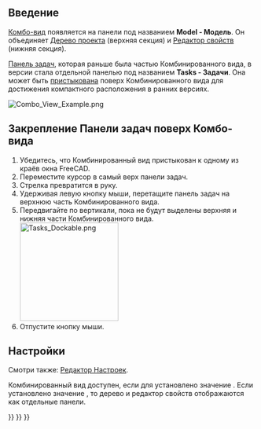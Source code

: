 <languages/>
{{TOCright}}

<span id="Introduction"></span>
== Введение ==

[[Combo_view/ru|Комбо-вид]] появляется на панели под названием '''Model - Модель'''. Он объединяет [[Tree_view/ru|Дерево проекта]] (верхняя секция) и [[Property_editor/ru|Редактор свойств]] (нижняя секция).

[[Task_panel/ru|Панель задач]], которая раньше была частью Комбинированного вида, в версии {{VersionPlus/ru|1.0}} стала отдельной панелью под названием '''Tasks - Задачи'''. Она может быть [[#Dock_Task_panel_on_top_of_Combo_view/ru|пристыкована]] поверх Комбинированного вида для достижения компактного расположения в ранних версиях.

[[File:Combo_View_Example.png]]
{{Caption|Комбинированный вид (вкладка Model - Модель) с пристыкованной панелью задач (вкладка Tasks - Задачи)}}

<span id="Dock_Task_panel_on_top_of_Combo_view"></span>
== Закрепление Панели задач поверх Комбо-вида ==

# Убедитесь, что Комбинированный вид пристыкован к одному из краёв окна FreeCAD.
# Переместите курсор в самый верх панели задач.
# Стрелка превратится в руку.
# Удерживая левую кнопку мыши, перетащите панель задач на верхнюю часть Комбинированного вида.
# Передвигайте по вертикали, пока не будут выделены верхняя и нижняя части Комбинированного вида.<br>[[File:Tasks_Dockable.png|200px]]
# Отпустите кнопку мыши.

<span id="Preferences"></span>
== Настройки ==

Смотри также: [[Preferences_Editor/ru|Редактор Настроек]].

Комбинированный вид доступен, если для {{MenuCommand|Правка → Настройки... → Основные → Основные → Режим вида дерева и свойств:}} установлено значение {{Value|Combined - Совмещённый}}. Если установлено значение {{Value|Independent - Независимый}}, то дерево и редактор свойств отображаются как отдельные панели.


{{Interface_navi{{#translation:}}}}
{{Std_Base_navi{{#translation:}}}}
{{Userdocnavi{{#translation:}}}}
